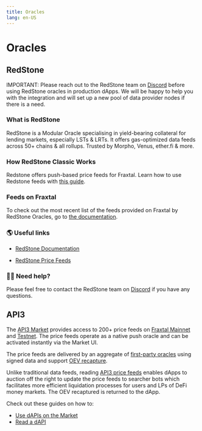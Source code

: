 ```yaml
---
title: Oracles
lang: en-US
---
```


# Oracles

## RedStone

IMPORTANT: Please reach out to the RedStone team on [Discord](https://redstone.finance/discord) before using RedStone oracles in production dApps. We will be happy to help you with the integration and will set up a new pool of data provider nodes if there is a need.

### What is RedStone

RedStone is a Modular Oracle specialising in yield-bearing collateral for lending markets, especially LSTs & LRTs. It offers gas-optimized data feeds across 50+ chains & all rollups. Trusted by Morpho, Venus, ether.fi & more.

### How RedStone Classic Works​

Redstone offers push-based price feeds for Fraxtal. Learn how to use Redstone feeds with [this guide](https://docs.redstone.finance/docs/introduction).

### Feeds on Fraxtal

To check out the most recent list of the feeds provided on Fraxtal by RedStone Oracles, go to [the documentation](https://docs.redstone.finance/docs/smart-contract-devs/price-feeds).

### 🌎 Useful links

- [RedStone Documentation](https://docs.redstone.finance/)

- [RedStone Price Feeds](https://docs.redstone.finance/docs/smart-contract-devs/price-feeds)

### 🙋‍♂️ Need help?

Please feel free to contact the RedStone team on [Discord](https://redstone.finance/discord) if you have any questions.

## API3

The [API3 Market](https://market.api3.org/fraxtal) provides access to 200+ price feeds on [Fraxtal Mainnet](https://market.api3.org/fraxtal) and [Testnet](https://market.api3.org/fraxtal-holesky-testnet). The price feeds operate as a native push oracle and can be activated instantly via the Market UI.

The price feeds are delivered by an aggregate of [first-party oracles](https://docs.api3.org/explore/airnode/why-first-party-oracles.html) using signed data and support [OEV recapture](https://docs.api3.org/explore/introduction/oracle-extractable-value.html).

Unlike traditional data feeds, reading [API3 price feeds](https://docs.api3.org/guides/dapis/) enables dApps to auction off the right to update the price feeds to searcher bots which facilitates more efficient liquidation processes for users and LPs of DeFi money markets. The OEV recaptured is returned to the dApp.

Check out these guides on how to:

- [Use dAPIs on the Market](https://docs.api3.org/guides/dapis/subscribing-to-dapis/)
- [Read a dAPI](https://docs.api3.org/guides/dapis/read-a-dapi/)
